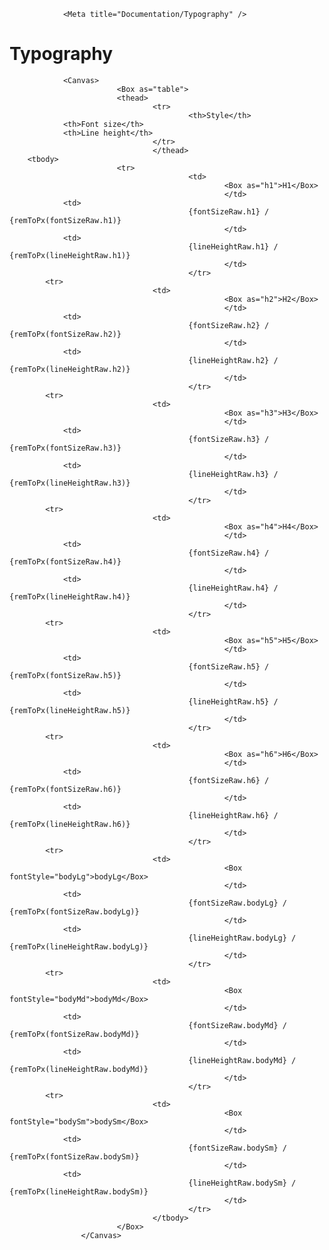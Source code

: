 
                <Meta title="Documentation/Typography" />

# Typography

                <Canvas>
                            <Box as="table">
                            <thead>
                                    <tr>
                                            <th>Style</th>
                <th>Font size</th>
                <th>Line height</th>
                                    </tr>
                                    </thead>
        <tbody>
                            <tr>
                                            <td>
                                                    <Box as="h1">H1</Box>
                                                    </td>
                <td>
                                            {fontSizeRaw.h1} / {remToPx(fontSizeRaw.h1)}
                                                    </td>
                <td>
                                            {lineHeightRaw.h1} / {remToPx(lineHeightRaw.h1)}
                                                    </td>
                                            </tr>
            <tr>
                                    <td>
                                                    <Box as="h2">H2</Box>
                                                    </td>
                <td>
                                            {fontSizeRaw.h2} / {remToPx(fontSizeRaw.h2)}
                                                    </td>
                <td>
                                            {lineHeightRaw.h2} / {remToPx(lineHeightRaw.h2)}
                                                    </td>
                                            </tr>
            <tr>
                                    <td>
                                                    <Box as="h3">H3</Box>
                                                    </td>
                <td>
                                            {fontSizeRaw.h3} / {remToPx(fontSizeRaw.h3)}
                                                    </td>
                <td>
                                            {lineHeightRaw.h3} / {remToPx(lineHeightRaw.h3)}
                                                    </td>
                                            </tr>
            <tr>
                                    <td>
                                                    <Box as="h4">H4</Box>
                                                    </td>
                <td>
                                            {fontSizeRaw.h4} / {remToPx(fontSizeRaw.h4)}
                                                    </td>
                <td>
                                            {lineHeightRaw.h4} / {remToPx(lineHeightRaw.h4)}
                                                    </td>
                                            </tr>
            <tr>
                                    <td>
                                                    <Box as="h5">H5</Box>
                                                    </td>
                <td>
                                            {fontSizeRaw.h5} / {remToPx(fontSizeRaw.h5)}
                                                    </td>
                <td>
                                            {lineHeightRaw.h5} / {remToPx(lineHeightRaw.h5)}
                                                    </td>
                                            </tr>
            <tr>
                                    <td>
                                                    <Box as="h6">H6</Box>
                                                    </td>
                <td>
                                            {fontSizeRaw.h6} / {remToPx(fontSizeRaw.h6)}
                                                    </td>
                <td>
                                            {lineHeightRaw.h6} / {remToPx(lineHeightRaw.h6)}
                                                    </td>
                                            </tr>
            <tr>
                                    <td>
                                                    <Box fontStyle="bodyLg">bodyLg</Box>
                                                    </td>
                <td>
                                            {fontSizeRaw.bodyLg} / {remToPx(fontSizeRaw.bodyLg)}
                                                    </td>
                <td>
                                            {lineHeightRaw.bodyLg} / {remToPx(lineHeightRaw.bodyLg)}
                                                    </td>
                                            </tr>
            <tr>
                                    <td>
                                                    <Box fontStyle="bodyMd">bodyMd</Box>
                                                    </td>
                <td>
                                            {fontSizeRaw.bodyMd} / {remToPx(fontSizeRaw.bodyMd)}
                                                    </td>
                <td>
                                            {lineHeightRaw.bodyMd} / {remToPx(lineHeightRaw.bodyMd)}
                                                    </td>
                                            </tr>
            <tr>
                                    <td>
                                                    <Box fontStyle="bodySm">bodySm</Box>
                                                    </td>
                <td>
                                            {fontSizeRaw.bodySm} / {remToPx(fontSizeRaw.bodySm)}
                                                    </td>
                <td>
                                            {lineHeightRaw.bodySm} / {remToPx(lineHeightRaw.bodySm)}
                                                    </td>
                                            </tr>
                                    </tbody>
                            </Box>
                    </Canvas>
